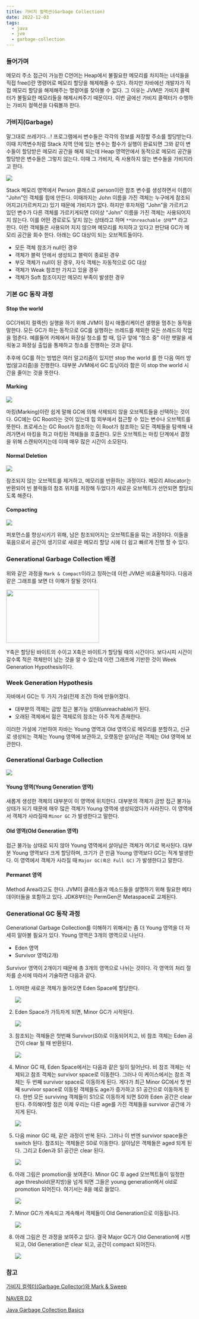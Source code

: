 ```yaml
---
title: 가비지 컬렉션(Garbage Collection)
date: 2022-12-03
tags:
  - java
  - jvm
  - garbage-collection
---
```


### 들어가며

메모리 주소 접근이 가능한 C언어는 Heap에서 불필요한 메모리를 차지하는 녀석들을 직접 free()란 명령어로 메모리 할당을 해제해줄 수 있다. 하지만 자바에선 개발자가 직접 메모리 할당을 해제해주는 명령어를 찾아볼 수 없다. 그 이유는 JVM은 가비지 콜렉터가 불필요한 메모리들을 해제시켜주기 때문이다. 이번 글에선 가비지 콜렉터가 수행하는 가비지 컬렉션을 다뤄볼까 한다.

### 가비지(Garbage)

말그대로 쓰레기다…! 프로그램에서 변수들은 각각의 정보를 저장할 주소를 할당받는다. 이때 지역변수처럼 Stack 지역 안에 있는 변수는 함수가 실행이 완료되면 그와 같이 변수들이 할당받은 메모리 공간을 해제 되는데 Heap 영역안에서 동적으로 메모리 공간을 할당받은 변수들은 그렇지 않는다. 이때 그 가비지, 즉 사용하지 않는 변수들을 가비지라고 한다. 

![](gc1.png)

Stack 메모리 영역에서 Person 클래스로 person이란 참조 변수를 생성하면서 이름이 “John”인 객체를 힙에 만든다. 이때까지는 John 이름을 가진 객체는 누구에게 참조되어지고(가르켜지고) 있기 때문에 가비지가 없다. 하지만 후자처럼 “John”을 가르키고 있던 변수가 다른 객체를 가르키게되면  더이상 “John” 이름을 가진 객체는 사용되어지지 않는다. 이를 어떤 경로로도 닿지 않는 상태라고 하며 `**Unreachable 상태`** 라고 한다. 이런 객체들은 사용되어 지지 않으며 메모리를 차지하고 있다고 판단돼 GC가 메모리 공간을 회수 한다. 아래는 GC 대상이 되는 오브젝트들이다.

- 모든 객체 참조가 null인 경우
- 객체가 블럭 안에서 생성되고 블럭이 종료된 경우
- 부모 객체가 null이 된 경우, 자식 객체는 자동적으로 GC 대상
- 객체가 Weak 참조만 가지고 있을 경우
- 객체가 Soft 참조이지만 메모리 부족이 발생한 경우

### 기본 GC 동작 과정

#### Stop the world

GC(가비지 컬렉션) 실행을 하기 위해 JVM이 잠시 애플리케이션 샐행을 멈추는 동작을 말한다. 모든 GC가 하는 동작으로 GC를 실행하는 쓰레드를 제외한 모든 쓰레드의 작업을 멈춘다. 예를들어 카페에서 화장실 청소를 할 때, 입구 앞에 “청소 중" 이란 팻말을 세워놓고 화장실 출입을 통제하고 청소를 진행하는 것과 같다. 

추후에 GC를 하는 방법은 여러 알고리즘이 있지만 stop the world 를 한 다음 여러 방법(알고리즘)을 진행한다. 대부분 JVM에서 GC 튜닝이라 함은 이 stop the world 시간을 줄이는 것을 뜻한다.

#### Marking

![](gc2.png)

마킹(Marking)이란 쉽게 말해 GC에 의해 삭제되지 않을 오브젝트들을 선택하는 것이다. GC에는 GC Root라는 것이 있는데 힙 외부에서 접근할 수 있는 변수나 오브젝트를 뜻한다. 프로세스는 GC Root가 참조하는 이 Root가 참조하는 모든 객체들을 탐색해 내려가면서 마킹을 하고 마킹된 객체들을 호출한다. 모든 오브젝트는 마킹 단계에서 결정을 위해 스캔되어지는데 이때 매우 많은 시간이 소모된다.

#### Normal Deletion

![](gc3.png)

참조되지 않는 오브젝트를 제거하고, 메모리를 반환하는 과정이다. 메모리 Allocator는 반환되어 빈 블럭들의 참조 위치를 저장해 두었다가 새로운 오브젝트가 선언되면 할당되도록 해준다.

#### Compacting

![](gc4.png)

퍼포먼스를 향상시키기 위해, 남은 참조되어지는 오브젝트들을 묶는 과정이다. 이들을 묶음으로서 공간이 생기므로 새로운 메모리 할당 시에 더 쉽고 빠르게 진행 할 수 있다.

### Generational Garbage Collection 배경

위와 같은 과정을 `Mark & Compact`이라고 칭하는데 이런 JVM은 비효율적이다. 다음과 같은 그래프를 보면 더 이해가 잘될 것이다.

<img src="gc5.png" width="250" height="143">

Y축은 할당된 바이트의 수이고 X축은 바이트가 할당될 때의 시간이다. 보다시피 시간이 갈수록 적은 객체만이 남는 것을 알 수 있는데 이런 그래프에 기반한 것이 Week Generation Hypothesis이다.

### Week Generation Hypothesis

자바에서 GC는 두 가지 가설(전제 조건) 하에 만들어졌다.

- 대부분의 객체는 금방 접근 불가능 상태(unreachable)가 된다.
- 오래된 객체에서 젊은 객체로의 참조는 아주 적게 존재한다.

이러한 가설에 기반하여 자바는 Young 영역과 Old 영역으로 메모리를 분할하고, 신규로 생성되는 객체는 Young 영역에 보관하고, 오랫동안 살아남은 객체는 Old 영역에 보관한다.

### Generational Garbage Collection

![](ggc.png)

#### Young 영역(Young Generation 영역)

새롭게 생성한 객체의 대부분이 이 영역에 위치한다. 대부분의 객체가 금방 접근 불가능 상태가 되기 때문에 매우 많은 객체가 Young 영역에 생성되었다가 사라진다. 이 영역에서 객체가 사라질때 `Minor GC` 가 발생한다고 말한다. 

#### Old 영역(Old Generation 영역)

접근 불가능 상태로 되지 않아 Young 영역에서 살아남은 객체가 여기로 복사된다. 대부분 Young 영역보다 크게 할당하며, 크기가 큰 만큼 Young 영역보다 GC는 적게 발생한다. 이 영역에서 객체가 사라질 때 `Major GC(혹은 Full GC)` 가 발생한다고 말한다.

#### Permanet 영역

Method Area라고도 한다. JVM이 클래스들과 메소드들을 설명하기 위해 필요한 메타데이터들을 포함하고 있다. JDK8부터는 PermGen은 Metaspace로 교체된다.

### Generational GC 동작 과정

Generational Garbage Collection를 이해하기 위해서는 좀 더 Young 영역을 더 자세히 알아볼 필요가 있다. Young 영역은 3개의 영역으로 나뉜다.

- Eden 영역
- Survivor 영역(2개)

Survivor 영역이 2개이기 때문에 총 3개의 영역으로 나뉘는 것이다. 각 영역의 처리 절차를 순서에 따라서 기술하면 다음과 같다.

1. 어떠한 새로운 객체가 들어오면 Eden Space에 할당한다.
    
    ![](ggc1.png)
    
2. Eden Space가 가득차게 되면, Minor GC가 시작된다.
    
    ![](ggc2.png)
    
3. 참조되는 객체들은 첫번째 Survivor(S0)로 이동되어지고, 비 참조 객체는 Eden 공간이 clear 될 때 반환된다.
    
    ![](ggc3.png)
    
4. Minor GC 때, Eden Space에서는 다음과 같은 일이 일어난다. 비 참조 객체는 삭제되고 참조 객체는 survivor space로 이동한다. 그러나 이 케이스에서는 참조 객체는 두 번째 survivor space로 이동하게 된다. 게다가 최근 Minor GC에서 첫 번째 survivor space로 이동된 객체들도 age가 증가하고 S1 공간으로 이동하게 된다. 한번 모든 surviving 객체들이 S1으로 이동하게 되면 S0와 Eden 공간은 clear 된다. 주의해야할 점은 이제 우리는 다른 age를 가진 객체들을 survivor 공간에 가지게 된다.
    
    ![](ggc4.png)
    
5. 다음 minor GC 때, 같은 과정이 반복 된다. 그러나 이 번엔 survivor space들은 switch 된다. 참조되는 객체들은 S0로 이동한다. 살아남은 객체들은 aged 되게 된다. 그리고 Eden과 S1 공간은 clear 된다.
    
    ![](ggc5.png)
    
6. 아래 그림은 promotion을 보여준다. Minor GC 후 aged 오브젝트들이 일정한 age threshold(문지방)을 넘게 되면 그들은 young generation에서 old로 promotion 되어진다. 여기서는 8을 예로 들었다.
    
    ![](ggc6.png)
    
7. Minor GC가 계속되고 계속해서 객체들이 Old Generation으로 이동됩니다.
    
    ![](ggc7.png)
    
8. 아래 그림은 전 과정을 보여주고 있다. 결국 Major GC가 Old Generation에 시행되고, Old Generation은 clear 되고, 공간이 compact 되어진다.
    
    ![](ggc8.png)
    

### 참고

[가비지 컬렉터(Garbage Collector)와 Mark & Sweep](https://imasoftwareengineer.tistory.com/103)

[NAVER D2](https://d2.naver.com/helloworld/1329)

[Java Garbage Collection Basics](http://oracle.com/webfolder/technetwork/tutorials/obe/java/gc01/index.html)